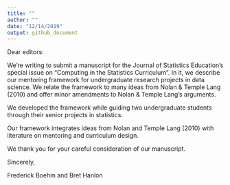 ```yaml
---
title: ""
author: ""
date: "12/14/2019"
output: github_document
---
```


Dear editors:

We're writing to submit a manuscript for the Journal of Statistics Education's special issue on "Computing in the 
Statistics Curriculum". In it, we describe our mentoring framework for undergraduate research projects in data science.
We relate the framework to many ideas from Nolan & Temple Lang (2010) and offer minor amendments to Nolan & Temple Lang's 
arguments. 

We developed the framework while guiding two undergraduate students through their senior projects in statistics. 

Our framework integrates ideas from Nolan and Temple Lang (2010) with literature on mentoring and curriculum design. 

We thank you for your careful consideration of our manuscript. 

Sincerely,

Frederick Boehm and Bret Hanlon

